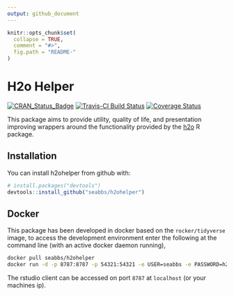 ```yaml
---
output: github_document
---
```


<!-- README.md is generated from README.Rmd. Please edit that file -->

```r
knitr::opts_chunk$set(
  collapse = TRUE,
  comment = "#>",
  fig.path = "README-"
)
```

# H2o Helper

[![CRAN_Status_Badge](http://www.r-pkg.org/badges/version/h2ohelper)](https://cran.r-project.org/package=h2ohelper)
[![Travis-CI Build Status](https://travis-ci.org/seabbs/h2ohelper.svg?branch=master)](https://travis-ci.org/seabbs/h2ohelper)
[![Coverage Status](https://img.shields.io/codecov/c/github/seabbs/h2ohelper/master.svg)](https://codecov.io/github/seabbs/h2ohelper?branch=master)

This package aims to provide utility, quality of life, and presentation improving wrappers around the functionality provided by the [h2o](http://docs.h2o.ai/) R package.

## Installation

You can install h2ohelper from github with:

```r
# install.packages("devtools")
devtools::install_github("seabbs/h2ohelper")
```

## Docker

This package has been developed in docker based on the `rocker/tidyverse` image, to access the  development environment enter the following at the command line (with an active docker daemon running),

```bash
docker pull seabbs/h2ohelper
docker run -d -p 8787:8787 -p 54321:54321 -e USER=seabbs -e PASSWORD=h2ohelper --name h2ohelper seabbs/h2ohelper
```

The rstudio client can be accessed on port `8787` at `localhost` (or your machines ip).
